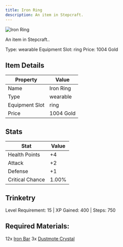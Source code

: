 ```yaml
---
title: Iron Ring
description: An item in Stepcraft.
---
```


<div className="flex items-start gap-6 mb-8">
  <div className="flex-shrink-0">
    <img src="/assets/resources/trinketry/rings/iron_ring.png" alt="Iron Ring" className="w-24 h-24 border rounded-lg" />
  </div>
  <div className="flex-1">
    <div className="space-y-2">
      <p className="text-lg text-muted-foreground">An item in Stepcraft..</p>
      <div className="flex flex-wrap gap-4 text-sm">
        <span className="px-2 py-1 bg-green-100 dark:bg-green-900 rounded-md">
          Type: wearable
        </span>
        <span className="px-2 py-1 bg-purple-100 dark:bg-purple-900 rounded-md">
          Equipment Slot: ring
        </span>
        <span className="px-2 py-1 bg-yellow-100 dark:bg-yellow-900 rounded-md">
          Price: 1004 Gold
        </span>
      </div>
    </div>
  </div>
</div>

## Item Details
| Property | Value |
|----------|-------|
| Name | Iron Ring |
| Type | wearable |
| Equipment Slot | ring |
| Price | 1004 Gold |

## Stats
| Stat | Value |
|------|-------|
| Health Points | +4 |
| Attack | +2 |
| Defense | +1 |
| Critical Chance | 1.00% |

## Trinketry
Level Requirement: 15 | XP Gained: 400 | Steps: 750

## Required Materials:
12x [Iron Bar](/docs/resources/individual/iron_bar)
3x [Dustmote Crystal](/docs/resources/individual/dustmote_crystal)

